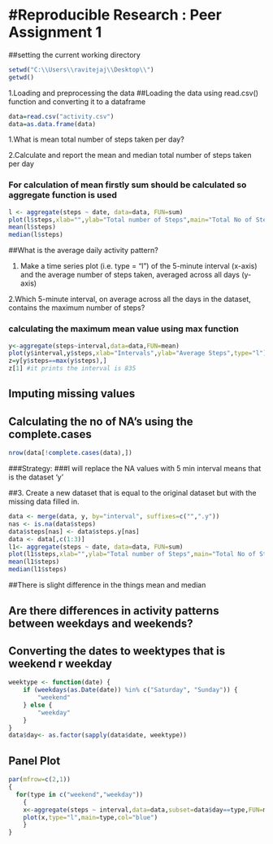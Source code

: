#Reproducible Research : Peer Assignment 1
========================================================

##setting the current working directory 

```r
setwd("C:\\Users\\ravitejaj\\Desktop\\")
getwd()
```

1.Loading and preprocessing the data
##Loading the data using read.csv() function and converting it to a dataframe

```r
data=read.csv("activity.csv")
data=as.data.frame(data)
```


1.What is mean total number of steps taken per day?

2.Calculate and report the mean and median total number of steps taken per day

### For calculation of mean firstly sum should be calculated so aggregate function is used

```r
l <- aggregate(steps ~ date, data=data, FUN=sum)
plot(l$steps,xlab="",ylab="Total number of Steps",main="Total No of Steps per day",col="Green")
mean(l$steps)
median(l$steps)

```

##What is the average daily activity pattern?

1. Make a time series plot (i.e. type = "l") of the 5-minute interval (x-axis) and the average number of steps taken, averaged across all days (y-axis)

2.Which 5-minute interval, on average across all the days in the dataset, contains the maximum number of steps?

### calculating the maximum mean value using max function

```r
y<-aggregate(steps~interval,data=data,FUN=mean)
plot(y$interval,y$steps,xlab="Intervals",ylab="Average Steps",type="l")
z=y[y$steps==max(y$steps),]
z[1] #it prints the interval is 835
```

## Imputing missing values

## Calculating the no of NA's using the complete.cases

```r
nrow(data[!complete.cases(data),])


```

###Strategy:
###I will replace the NA values with 5 min interval means that is the dataset 'y'

##3. Create a new dataset that is equal to the original dataset but with the missing data filled in.


```r
data <- merge(data, y, by="interval", suffixes=c("",".y"))
nas <- is.na(data$steps)
data$steps[nas] <- data$steps.y[nas]
data <- data[,c(1:3)]
l1<- aggregate(steps ~ date, data=data, FUN=sum)
plot(l1$steps,xlab="",ylab="Total number of Steps",main="Total No of Steps per day",col="Green")
mean(l1$steps)
median(l1$steps)

```

##There is slight difference in the things mean and median

## Are there differences in activity patterns between weekdays and weekends?

## Converting the dates to weektypes that is weekend r weekday


```r
weektype <- function(date) {
    if (weekdays(as.Date(date)) %in% c("Saturday", "Sunday")) {
        "weekend"
    } else {
        "weekday"
    }
}
data$day<- as.factor(sapply(data$date, weektype))
```


## Panel Plot

```r
par(mfrow=c(2,1))
{
  for(type in c("weekend","weekday"))
    {
    x<-aggregate(steps ~ interval,data=data,subset=data$day==type,FUN=mean)
    plot(x,type="l",main=type,col="blue")
    }
}

```
